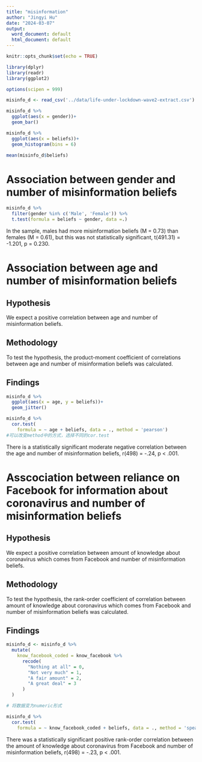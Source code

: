 ```yaml
---
title: "misinformation"
author: "Jingyi Hu"
date: "2024-03-07"
output:
  word_document: default
  html_document: default
---
```


```r
knitr::opts_chunk$set(echo = TRUE)

library(dplyr)
library(readr)
library(ggplot2)

options(scipen = 999)

misinfo_d <- read_csv('../data/life-under-lockdown-wave2-extract.csv')
```

```r
misinfo_d %>%
  ggplot(aes(x = gender))+
  geom_bar()
```

```r
misinfo_d %>%
  ggplot(aes(x = beliefs))+
  geom_histogram(bins = 6)
```
```r
mean(misinfo_d$beliefs)
```
# Association between gender and number of misinformation beliefs
```r
misinfo_d %>%
  filter(gender %in% c('Male', 'Female')) %>%
  t.test(formula = beliefs ~ gender, data =.)
```
In the sample, males had more misinformation beliefs (M = 0.73) than females (M = 0.61), but this was not statistically significant, t(491.31) = -1.201, p = 0.230.

# Association between age and number of misinformation beliefs
## Hypothesis
We expect a positive correlation between age and number of misinformation beliefs.

## Methodology
To test the hypothesis, the product-moment coefficient of correlations between age and number of misinformation beliefs was calculated.

## Findings
```r
misinfo_d %>%
  ggplot(aes(x = age, y = beliefs))+
  geom_jitter()
```
```r
misinfo_d %>%
  cor.test(
    formula = ~ age + beliefs, data = ., method = 'pearson')
#可以改变method中的方式，选择不同的cor.test

```
There is a statistically significant moderate negative correlation between the age and number of misinformation beliefs, r(498) = -.24, p < .001.

# Asscociation between reliance on Facebook for information about coronavirus and number of misinformation beliefs

## Hypothesis
We expect a positive correlation between amount of knowledge about coronavirus which comes from Facebook and number of misinformation beliefs.

## Methodology
To test the hypothesis, the rank-order coefficient of correlation between amount of knowledge about coronavirus which comes from Facebook and number of misinformation beliefs was calculated.

## Findings
```r
misinfo_d <- misinfo_d %>%
  mutate(
    know_facebook_coded = know_facebook %>%
      recode(
        "Nothing at all" = 0,
        "Not very much" = 1,
        "A fair amount" = 2,
        "A great deal" = 3
      )
  )

# 将数据变为numeric形式

misinfo_d %>%
  cor.test(
    formula = ~ know_facebook_coded + beliefs, data = ., method = 'spearman')
```
There was a statistically significant positive rank-order correlation between the amount of knowledge about coronavirus from Facebook and number of misinformation beliefs, r(498) = -.23, p < .001.


